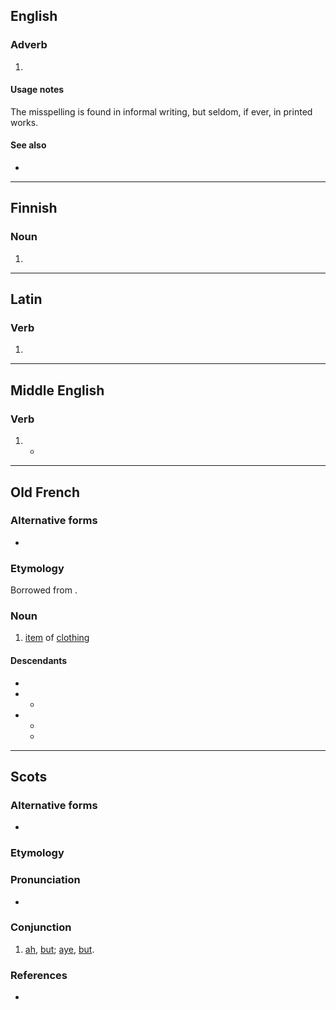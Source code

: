 {{also|a bit}}
==English==

===Adverb===
{{head|en|misspelling}}

# {{misspelling of|en|a bit}}

====Usage notes====
The misspelling is found in informal writing, but seldom, if ever, in printed works.

====See also====
* {{l|en|alot}}

----

==Finnish==

===Noun===
{{head|fi|noun form}}

# {{infl of|fi|abi||nom|p}}

----

==Latin==

===Verb===
{{la-verb-form|abit}}

# {{inflection of|la|abeō||3|s|pres|actv|indc}}

----

==Middle English==

===Verb===
{{head|enm|verb}}

# {{inflection of|enm|abide||3|s|simple present|indc}}
#* {{RQ:Chaucer Canterbury Tales|year=1860|title=Canon's Yeoman's Tale|volume=III|page=163|line=1175|passage=He is so variaunt, he '''abit''' nowhere.|termlang=enm}}

----

==Old French==

===Alternative forms===
* {{alter|fro|habit}}

===Etymology===
Borrowed from {{bor|fro|la|habitus}}.

===Noun===
{{fro-noun|m}}

# [[item]] of [[clothing]]

====Descendants====
* {{desctree|fr|habit}}
* {{desc|bor=1|dum|habijt}}
** {{desctree|nl|habijt}}
* {{desc|bor=1|enm|abit|habit}}
** {{desc|en|habit}}
** {{desc|sco|haibit}}

----

==Scots==

===Alternative forms===
* {{alter|sco|a'bit|ebbit|abut}}

===Etymology===
{{compound|sco|a'|bit|t1=ah,aye|t2=but}}

===Pronunciation===
* {{IPA|sco|/ˈaːbət/|/ˈɛbit/}}

===Conjunction===
{{sco-con}}
 
# [[ah]], [[but]]; [[aye]], [[but]].

===References===
* {{R:DSL|pos=conj. phr}}